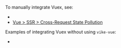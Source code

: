 
<CommunityNote tool="vuex" url="https://vuex.vuejs.org" hasExtension={false} />

To manually integrate Vuex, see:
- <Link href="/store#manual-integration" />
- [Vue > SSR > Cross-Request State Pollution](https://vuejs.org/guide/scaling-up/ssr.html#cross-request-state-pollution)

Examples of integrating Vuex without using <Link href="/vike-vue">`vike-vue`</Link>:
 - <Example timestamp="2023.10" repo="brillout/vike-with-vuex" />
